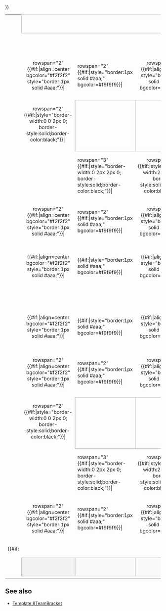 <noinclude>{{esoteric}}</noinclude>
{| border=0 cellpadding=0 cellspacing=0 style="font-size: 90%; margin:1em 2em 1em 1em;"
|&nbsp;
| align="center" colspan="3" style="border:1px solid #aaa;" bgcolor=#f2f2f2|{{{RD1|Quarterfinals}}}
| colspan=2|
| align="center" colspan="3" style="border:1px solid #aaa;" bgcolor=#f2f2f2|{{{RD2|Semifinals}}}
| colspan=2|
| align="center" colspan="3" style="border:1px solid #aaa;" bgcolor=#f2f2f2|{{{RD3|Finals}}}

|-
| &nbsp;
| style="width:2em;"|&nbsp;
| style="width:{{{team-width|11em}}};"|&nbsp;
| style="width:{{{score-width|2em}}};"|&nbsp;
| style="width:1em;"|&nbsp;
| style="width:1em;"|&nbsp;
| style="width:2em;"|&nbsp;
| style="width:{{{team-width|11em}}};"|&nbsp;
| style="width:{{{score-width|2em}}};"|&nbsp;
| style="width:1em;"|&nbsp;
| style="width:1em;"|&nbsp;
| style="width:2em;"|&nbsp;
| style="width:{{{team-width|11em}}};"|&nbsp;
| style="width:{{{score-width|2em}}};"|&nbsp;
{{#if:{{{RD1-team1|}}}
|
<tr>
<td height="14">&nbsp;</td>
<td align=center bgcolor="#f2f2f2" style="border:1px solid #aaa;"> {{{RD1-seed1|&nbsp;}}}</td>
<td style="border:1px solid #aaa;" bgcolor=#f9f9f9>&nbsp;{{{RD1-team1|&nbsp;}}}</td>
<td align=center style="border:1px solid #aaa;" bgcolor=#f9f9f9>{{{RD1-score1|&nbsp;}}}</td>
<td style="border-width:0 0 2px 0; border-style:solid;border-color:black;">&nbsp;</td></tr>
}}
|-
| height="7" |
| rowspan="2" {{#if:{{{RD1-team1|}}}|align=center bgcolor="#f2f2f2" style="border:1px solid #aaa;"}}| {{{RD1-seed2|&nbsp;}}}
| rowspan="2" {{#if:{{{RD1-team1|}}}|style="border:1px solid #aaa;" bgcolor=#f9f9f9}}| &nbsp;{{{RD1-team2|&nbsp;}}}
| rowspan="2" {{#if:{{{RD1-team1|}}}|align=center style="border:1px solid #aaa;" bgcolor=#f9f9f9}}| {{{RD1-score2|&nbsp;}}}
| rowspan="3" {{#if:{{{RD1-team1|}}}|style="border-width:2px 2px 0 0; border-style:solid;border-color:black;"}}|&nbsp;

|-
| height="7" |
| rowspan="2" {{#if:{{{RD1-team1|}}}|style="border-width:0 0 2px 0; border-style:solid;border-color:black;"}}|&nbsp;
| rowspan="2" align=center bgcolor="#f2f2f2" style="border:1px solid #aaa;"| {{{RD2-seed1|&nbsp;}}}
| rowspan="2" style="border:1px solid #aaa;" bgcolor=#f9f9f9| &nbsp;{{{RD2-team1|&nbsp;}}}
| rowspan="2" align=center style="border:1px solid #aaa;" bgcolor=#f9f9f9| {{{RD2-score1|&nbsp;}}}
| rowspan="2" style="border-width:0 0 2px 0; border-style:solid;border-color:black;"|&nbsp;

|-
| height="7" |
| colspan="3" rowspan="2" align="center"| {{{group1|}}}

|-
| height="7" |
| rowspan="3" {{#if:{{{RD1-team3|}}}|style="border-width:0 2px 2px 0; border-style:solid;border-color:black;"}}|&nbsp;
| rowspan="2" {{#if:{{{RD1-team3|}}}|style="border-width:2px 0 0 0; border-style:solid;border-color:black;"}}|&nbsp;
| rowspan="2" align=center bgcolor="#f2f2f2" style="border:1px solid #aaa;"| {{{RD2-seed2|&nbsp;}}}
| rowspan="2" style="border:1px solid #aaa;" bgcolor=#f9f9f9| &nbsp;{{{RD2-team2|&nbsp;}}}
| rowspan="2" align=center style="border:1px solid #aaa;" bgcolor=#f9f9f9| {{{RD2-score2|&nbsp;}}}
| rowspan="10" style="border-width:2px 2px 2px 0; border-style:solid;border-color:black;"|&nbsp;

|-
| height="7" |
| rowspan="2" {{#if:{{{RD1-team3|}}}|align=center bgcolor="#f2f2f2" style="border:1px solid #aaa;"}}| {{{RD1-seed3|&nbsp;}}}
| rowspan="2" {{#if:{{{RD1-team3|}}}|style="border:1px solid #aaa;" bgcolor=#f9f9f9}}| &nbsp;{{{RD1-team3|&nbsp;}}}
| rowspan="2" {{#if:{{{RD1-team3|}}}|align=center style="border:1px solid #aaa;" bgcolor=#f9f9f9}}| {{{RD1-score3|&nbsp;}}}

|-
| height="7" |

|-
| height="14" |&nbsp;
| {{#if:{{{RD1-team3|}}}|align=center bgcolor="#f2f2f2" style="border:1px solid #aaa;"}}| {{{RD1-seed4|&nbsp;}}}
| {{#if:{{{RD1-team3|}}}|style="border:1px solid #aaa;" bgcolor=#f9f9f9}}| &nbsp;{{{RD1-team4|&nbsp;}}}
| {{#if:{{{RD1-team3|}}}|align=center style="border:1px solid #aaa;" bgcolor=#f9f9f9}}| {{{RD1-score4|&nbsp;}}}
| {{#if:{{{RD1-team3|}}}|style="border-width:2px 0 0 0; border-style:solid;border-color:black;"}}|&nbsp;

|-
| height="14" colspan="2" |
| colspan="8" rowspan="2"|&nbsp;
| style="border-width:0 0 2px 0; border-style:solid;border-color:black;"|&nbsp;
| align=center bgcolor="#f2f2f2" style="border:1px solid #aaa;"| {{{RD3-seed1|&nbsp;}}}
| style="border:1px solid #aaa;" bgcolor=#f9f9f9| &nbsp;{{{RD3-team1|&nbsp;}}}
| align=center style="border:1px solid #aaa;" bgcolor=#f9f9f9| {{{RD3-score1|&nbsp;}}}

|-
| height="14" colspan="2" |
| style="border-width:2px 0 0 0; border-style:solid;border-color:black;"|&nbsp;
| align=center bgcolor="#f2f2f2" style="border:1px solid #aaa;"| {{{RD3-seed2|&nbsp;}}}
| style="border:1px solid #aaa;" bgcolor=#f9f9f9| &nbsp;{{{RD3-team2|&nbsp;}}}
| align=center style="border:1px solid #aaa;" bgcolor=#f9f9f9| {{{RD3-score2|&nbsp;}}}

|-
| height="14"|&nbsp;
| {{#if:{{{RD1-team5|}}}|align=center bgcolor="#f2f2f2" style="border:1px solid #aaa;"}}| {{{RD1-seed5|&nbsp;}}}
| {{#if:{{{RD1-team5|}}}|style="border:1px solid #aaa;" bgcolor=#f9f9f9}}| &nbsp;{{{RD1-team5|&nbsp;}}}
| {{#if:{{{RD1-team5|}}}|align=center style="border:1px solid #aaa;" bgcolor=#f9f9f9}}| {{{RD1-score5|&nbsp;}}}
| {{#if:{{{RD1-team5|}}}|style="border-width:0 0 2px 0; border-style:solid;border-color:black;"}}|&nbsp;

|-
| height="7" |
| rowspan="2" {{#if:{{{RD1-team5|}}}|align=center bgcolor="#f2f2f2" style="border:1px solid #aaa;"}}| {{{RD1-seed6|&nbsp;}}}
| rowspan="2" {{#if:{{{RD1-team5|}}}|style="border:1px solid #aaa;" bgcolor=#f9f9f9}}| &nbsp;{{{RD1-team6|&nbsp;}}}
| rowspan="2" {{#if:{{{RD1-team5|}}}|align=center style="border:1px solid #aaa;" bgcolor=#f9f9f9}}| {{{RD1-score6|&nbsp;}}}
| rowspan="3" {{#if:{{{RD1-team5|}}}|style="border-width:2px 2px 0 0; border-style:solid;border-color:black;"}}|&nbsp;

|-
| height="7" |
| rowspan="2" {{#if:{{{RD1-team5|}}}|style="border-width:0 0 2px 0; border-style:solid;border-color:black;"}}|
| rowspan="2" align=center bgcolor="#f2f2f2" style="border:1px solid #aaa;"| {{{RD2-seed3|&nbsp;}}}
| rowspan="2" style="border:1px solid #aaa;" bgcolor=#f9f9f9| &nbsp;{{{RD2-team3|&nbsp;}}}
| rowspan="2" align=center style="border:1px solid #aaa;" bgcolor=#f9f9f9| {{{RD2-score3|&nbsp;}}}

|-
| height="7" |
| colspan="3" rowspan="2" align="center"| {{{group2|}}}

|-
| height="7" |
| rowspan="3" {{#if:{{{RD1-team7|}}}|style="border-width:0 2px 2px 0; border-style:solid;border-color:black;"}}|&nbsp;
| rowspan="2" {{#if:{{{RD1-team7|}}}|style="border-width:2px 0 0 0; border-style:solid;border-color:black;"}}|&nbsp;
| rowspan="2" align=center bgcolor="#f2f2f2" style="border:1px solid #aaa;"| {{{RD2-seed4|&nbsp;}}}
| rowspan="2" style="border:1px solid #aaa;" bgcolor=#f9f9f9| &nbsp;{{{RD2-team4|&nbsp;}}}
| rowspan="2" align=center style="border:1px solid #aaa;" bgcolor=#f9f9f9| {{{RD2-score4|&nbsp;}}}
| rowspan="2" style="border-width:2px 0 0 0; border-style:solid;border-color:black;"|&nbsp;

|-
| height="7" |
| rowspan="2" {{#if:{{{RD1-team7|}}}|align=center bgcolor="#f2f2f2" style="border:1px solid #aaa;"}}| {{{RD1-seed7|&nbsp;}}}
| rowspan="2" {{#if:{{{RD1-team7|}}}|style="border:1px solid #aaa;" bgcolor=#f9f9f9}}| &nbsp;{{{RD1-team7|&nbsp;}}}
| rowspan="2" {{#if:{{{RD1-team7|}}}|align=center style="border:1px solid #aaa;" bgcolor=#f9f9f9}}| {{{RD1-score7|&nbsp;}}}

|-
| height="7" |
{{#if:{{{RD1-team7|}}}
|
<tr>
<td height="14">&nbsp;</td>
<td align=center bgcolor="#f2f2f2" style="border:1px solid #aaa;"> {{{RD1-seed8|&nbsp;}}}</td>
<td style="border:1px solid #aaa;" bgcolor=#f9f9f9>&nbsp;{{{RD1-team8|&nbsp;}}}</td>
<td align=center style="border:1px solid #aaa;" bgcolor=#f9f9f9>{{{RD1-score8|&nbsp;}}}</td>
<td style="border-width:2px 0 0 0; border-style:solid;border-color:black;">&nbsp;</td></tr>
}}
|}<noinclude>
==See also==
*[[Template:8TeamBracket]]

[[Category:8队对阵形势图模板|{{PAGENAME}}]]
[[Category:使用了分析程序的模板|{{PAGENAME}}]]
</noinclude>
